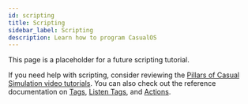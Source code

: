 ```yaml
---
id: scripting
title: Scripting
sidebar_label: Scripting
description: Learn how to program CasualOS
---
```


This page is a placeholder for a future scripting tutorial.

If you need help with scripting, consider reviewing the [Pillars of Casual Simulation video tutorials](./pillars.mdx).
You can also check out the reference documentation on [Tags](../tags.mdx), [Listen Tags](../tags/listen.mdx), and [Actions](../actions/data.mdx).